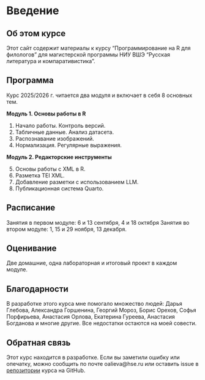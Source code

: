 # Введение {.unnumbered}

## Об этом курсе
Этот сайт содержит материалы к курсу “Программирование на R для филологов” для магистерской программы НИУ ВШЭ “Русская литература и компаративистика”.


## Программа

Курс 2025/2026 г. читается два модуля и включает в себя 8 основных тем.

**Модуль 1. Основы работы в R**

(@) Начало работы. Контроль версий.
(@) Табличные данные. Анализ датасета.
(@) Распознавание изображений.
(@) Нормализация. Регулярные выражения.

**Модуль 2. Редакторские инструменты**

(@) Основы работы с XML в R.
(@) Разметка TEI XML.
(@) Добавление разметки с использованием LLM.
(@) Публикационная система Quarto.


## Расписание

Занятия в первом модуле: 6 и 13 сентября, 4 и 18 октября Занятия во втором модуле: 1, 15 и 29 ноября, 13 декабря.

## Оценивание

Две домашние, одна лабораторная и итоговый проект в каждом модуле.

## Благодарности

В разработке этого курса мне помогало множество людей: Дарья Глебова, Александра Горшенина, Георгий Мороз, Борис Орехов, Софья Порфирьева, Анастасия Орлова, Екатерина Гуреева, Анастасия Богданова и многие другие. Все недостатки остаются на моей совести.

## Обратная связь

Этот курс находится в разработке. Если вы заметили ошибку или опечатку, можно сообщить по почте oalieva@hse.ru или оставить issue в [репозитории](https://github.com/locusclassicus/philology_2025/tree/main) курса на GitHub.
